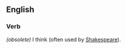 == English ==

=== Verb ===
''(obsolete)'' I think (often used by [[w:William Shakespeare|Shakespeare]]).